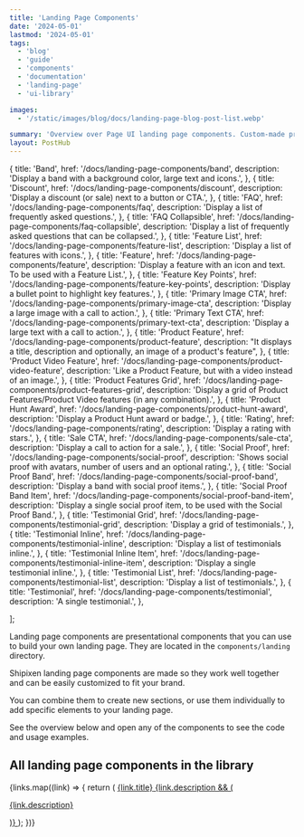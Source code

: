 ```yaml
---
title: 'Landing Page Components'
date: '2024-05-01'
lastmod: '2024-05-01'
tags:
  - 'blog'
  - 'guide'
  - 'components'
  - 'documentation'
  - 'landing-page'
  - 'ui-library'

images:
  - '/static/images/blog/docs/landing-page-blog-post-list.webp'

summary: 'Overview over Page UI landing page components. Custom-made presentational components that you can use to build your own landing page, for React and Next.js.'
layout: PostHub
---
```


  {
    title: 'Band',
    href: '/docs/landing-page-components/band',
    description:
      'Display a band with a background color, large text and icons.',
  },
  {
    title: 'Discount',
    href: '/docs/landing-page-components/discount',
    description: 'Display a discount (or sale) next to a button or CTA.',
  },
  {
    title: 'FAQ',
    href: '/docs/landing-page-components/faq',
    description: 'Display a list of frequently asked questions.',
  },
  {
    title: 'FAQ Collapsible',
    href: '/docs/landing-page-components/faq-collapsible',
    description:
      'Display a list of frequently asked questions that can be collapsed.',
  },
  {
    title: 'Feature List',
    href: '/docs/landing-page-components/feature-list',
    description: 'Display a list of features with icons.',
  },
  {
    title: 'Feature',
    href: '/docs/landing-page-components/feature',
    description:
      'Display a feature with an icon and text. To be used with a Feature List.',
  },
  {
    title: 'Feature Key Points',
    href: '/docs/landing-page-components/feature-key-points',
    description: 'Display a bullet point to highlight key features.',
  },
  {
    title: 'Primary Image CTA',
    href: '/docs/landing-page-components/primary-image-cta',
    description: 'Display a large image with a call to action.',
  },
  {
    title: 'Primary Text CTA',
    href: '/docs/landing-page-components/primary-text-cta',
    description: 'Display a large text with a call to action.',
  },
  {
    title: 'Product Feature',
    href: '/docs/landing-page-components/product-feature',
    description:
      "It displays a title, description and optionally, an image of a product's feature",
  },
  {
    title: 'Product Video Feature',
    href: '/docs/landing-page-components/product-video-feature',
    description:
      'Like a Product Feature, but with a video instead of an image.',
  },
  {
    title: 'Product Features Grid',
    href: '/docs/landing-page-components/product-features-grid',
    description:
      'Display a grid of Product Features/Product Video features (in any combination).',
  },
  {
    title: 'Product Hunt Award',
    href: '/docs/landing-page-components/product-hunt-award',
    description: 'Display a Product Hunt award or badge.',
  },
  {
    title: 'Rating',
    href: '/docs/landing-page-components/rating',
    description: 'Display a rating with stars.',
  },
  {
    title: 'Sale CTA',
    href: '/docs/landing-page-components/sale-cta',
    description: 'Display a call to action for a sale.',
  },
  {
    title: 'Social Proof',
    href: '/docs/landing-page-components/social-proof',
    description:
      'Shows social proof with avatars, number of users and an optional rating.',
  },
  {
    title: 'Social Proof Band',
    href: '/docs/landing-page-components/social-proof-band',
    description: 'Display a band with social proof items.',
  },
  {
    title: 'Social Proof Band Item',
    href: '/docs/landing-page-components/social-proof-band-item',
    description:
      'Display a single social proof item, to be used with the Social Proof Band.',
  },
  {
    title: 'Testimonial Grid',
    href: '/docs/landing-page-components/testimonial-grid',
    description: 'Display a grid of testimonials.',
  },
  {
    title: 'Testimonial Inline',
    href: '/docs/landing-page-components/testimonial-inline',
    description: 'Display a list of testimonials inline.',
  },
  {
    title: 'Testimonial Inline Item',
    href: '/docs/landing-page-components/testimonial-inline-item',
    description: 'Display a single testimonial inline.',
  },
  {
    title: 'Testimonial List',
    href: '/docs/landing-page-components/testimonial-list',
    description: 'Display a list of testimonials.',
  },
  {
    title: 'Testimonial',
    href: '/docs/landing-page-components/testimonial',
    description: 'A single testimonial.',
  },

];

Landing page components are presentational components that you can use to build your own landing page. They are located in the `components/landing` directory.

Shipixen landing page components are made so they work well together and can be easily customized to fit your brand.

You can combine them to create new sections, or use them individually to add specific elements to your landing page.

<LandingPageGrid />

See the overview below and open any of the components to see the code and usage examples.

## All landing page components in the library

<div className="not-prose mt-6 grid md:grid-cols-2 xl:grid-cols-3 gap-4 gap-y-6">
  {links.map((link) => {
    return (
      <a key={link.href} href={`${link.href}#main`}>
        <span className="text-primary-500 underline">{link.title}</span>
        {link.description && (
          <p className="text-xs text-gray-500 no-underline">
            {link.description}
          </p>
        )}
      </a>
    );
  })}
</div>
